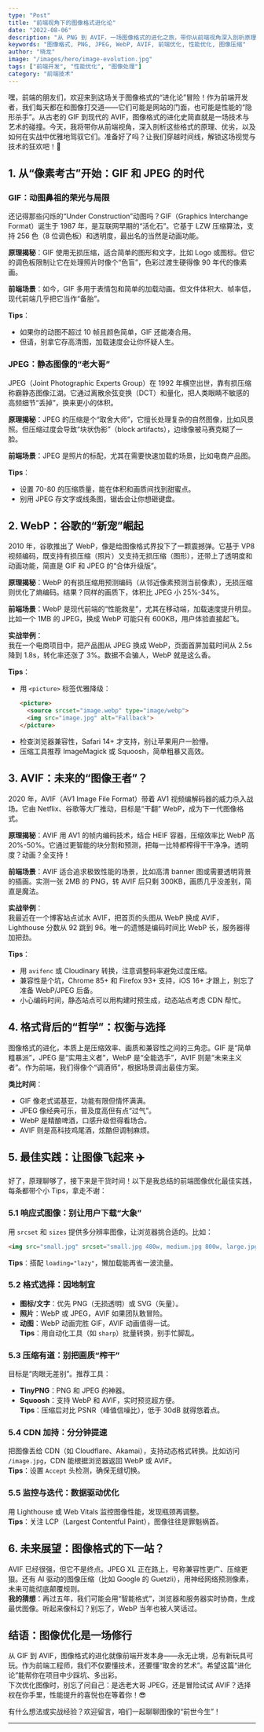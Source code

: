 ```yaml
---
type: "Post"
title: "前端视角下的图像格式进化论"
date: "2022-08-06"
description: "从 PNG 到 AVIF，一场图像格式的进化之旅，带你从前端视角深入剖析原理、优劣与最佳实践。"
keywords: "图像格式, PNG, JPEG, WebP, AVIF, 前端优化, 性能优化, 图像压缩"
author: "晓龙"
image: "/images/hero/image-evolution.jpg"
tags: ["前端开发", "性能优化", "图像处理"]
category: "前端技术"
---
```


嘿，前端的朋友们，欢迎来到这场关于图像格式的“进化论”冒险！作为前端开发者，我们每天都在和图像打交道——它们可能是网站的门面，也可能是性能的“隐形杀手”。从古老的 GIF 到现代的 AVIF，图像格式的进化史简直就是一场技术与艺术的碰撞。今天，我将带你从前端视角，深入剖析这些格式的原理、优劣，以及如何在实战中优雅地驾驭它们。准备好了吗？让我们穿越时间线，解锁这场视觉与技术的狂欢吧！🎉

## 1. 从“像素考古”开始：GIF 和 JPEG 的时代

### GIF：动图鼻祖的荣光与局限
还记得那些闪烁的“Under Construction”动图吗？GIF（Graphics Interchange Format）诞生于 1987 年，是互联网早期的“活化石”。它基于 LZW 压缩算法，支持 256 色（8 位调色板）和透明度，最出名的当然是动画功能。

**原理揭秘**：GIF 使用无损压缩，适合简单的图形和文字，比如 Logo 或图标。但它的调色板限制让它在处理照片时像个“色盲”，色彩过渡生硬得像 90 年代的像素画。

**前端场景**：如今，GIF 多用于表情包和简单的加载动画。但文件体积大、帧率低，现代前端几乎把它当作“备胎”。

**Tips**：  
- 如果你的动图不超过 10 帧且颜色简单，GIF 还能凑合用。  
- 但请，别拿它存高清图，加载速度会让你怀疑人生。

### JPEG：静态图像的“老大哥”
JPEG（Joint Photographic Experts Group）在 1992 年横空出世，靠有损压缩称霸静态图像江湖。它通过离散余弦变换（DCT）和量化，把人类眼睛不敏感的高频细节“丢掉”，换来更小的体积。

**原理揭秘**：JPEG 的压缩是个“取舍大师”，它擅长处理复杂的自然图像，比如风景照。但压缩过度会导致“块状伪影”（block artifacts），边缘像被马赛克糊了一脸。

**前端场景**：JPEG 是照片的标配，尤其在需要快速加载的场景，比如电商产品图。

**Tips**：  
- 设置 70-80 的压缩质量，能在体积和画质间找到甜蜜点。  
- 别用 JPEG 存文字或线条图，锯齿会让你想砸键盘。

## 2. WebP：谷歌的“新宠”崛起

2010 年，谷歌推出了 WebP，像是给图像格式界投下了一颗震撼弹。它基于 VP8 视频编码，既支持有损压缩（照片）又支持无损压缩（图形），还带上了透明度和动画功能，简直是 GIF 和 JPEG 的“合体升级版”。

**原理揭秘**：WebP 的有损压缩用预测编码（从邻近像素预测当前像素），无损压缩则优化了熵编码。结果？同样的画质下，体积比 JPEG 小 25%-34%。

**前端场景**：WebP 是现代前端的“性能救星”，尤其在移动端，加载速度提升明显。比如一个 1MB 的 JPEG，换成 WebP 可能只有 600KB，用户体验直接起飞。

**实战举例**：  
我在一个电商项目中，把产品图从 JPEG 换成 WebP，页面首屏加载时间从 2.5s 降到 1.8s，转化率还涨了 3%。数据不会骗人，WebP 就是这么香。

**Tips**：  
- 用 `<picture>` 标签优雅降级：  
  ```html
  <picture>
    <source srcset="image.webp" type="image/webp">
    <img src="image.jpg" alt="Fallback">
  </picture>
  ```  
- 检查浏览器兼容性，Safari 14+ 才支持，别让苹果用户一脸懵。  
- 压缩工具推荐 ImageMagick 或 Squoosh，简单粗暴又高效。

## 3. AVIF：未来的“图像王者”？

2020 年，AVIF（AV1 Image File Format）带着 AV1 视频编解码器的威力杀入战场。它由 Netflix、谷歌等大厂推动，目标是“干翻” WebP，成为下一代图像格式。

**原理揭秘**：AVIF 用 AV1 的帧内编码技术，结合 HEIF 容器，压缩效率比 WebP 高 20%-50%。它通过更智能的块分割和预测，把每一比特都榨得干干净净。透明度？动画？全支持！

**前端场景**：AVIF 适合追求极致性能的场景，比如高清 banner 图或需要透明背景的插画。实测一张 2MB 的 PNG，转 AVIF 后只剩 300KB，画质几乎没差别，简直是魔法。

**实战举例**：  
我最近在一个博客站点试水 AVIF，把首页的头图从 WebP 换成 AVIF， Lighthouse 分数从 92 跳到 96。唯一的遗憾是编码时间比 WebP 长，服务器得加把劲。

**Tips**：  
- 用 `avifenc` 或 Cloudinary 转换，注意调整码率避免过度压缩。  
- 兼容性是个坑，Chrome 85+ 和 Firefox 93+ 支持，iOS 16+ 才跟上，别忘了准备 WebP/JPEG 后备。  
- 小心编码时间，静态站点可以用构建时预生成，动态站点考虑 CDN 帮忙。

## 4. 格式背后的“哲学”：权衡与选择

图像格式的进化，本质上是压缩效率、画质和兼容性之间的三角恋。GIF 是“简单粗暴派”，JPEG 是“实用主义者”，WebP 是“全能选手”，AVIF 则是“未来主义者”。作为前端，我们得像个“调酒师”，根据场景调出最佳方案。

**类比时间**：  
- GIF 像老式诺基亚，功能有限但情怀满满。  
- JPEG 像经典可乐，普及度高但有点“过气”。  
- WebP 是精酿啤酒，口感升级但得看场合。  
- AVIF 则是高科技鸡尾酒，炫酷但调制麻烦。

## 5. 最佳实践：让图像飞起来 ✈️

好了，原理聊够了，接下来是干货时间！以下是我总结的前端图像优化最佳实践，每条都带个小 Tips，拿走不谢：

### 5.1 响应式图像：别让用户下载“大象”
用 `srcset` 和 `sizes` 提供多分辨率图像，让浏览器挑合适的。比如：  
```html
<img src="small.jpg" srcset="small.jpg 480w, medium.jpg 800w, large.jpg 1200w" sizes="(max-width: 600px) 100vw, 50vw" alt="Responsive">
```  
**Tips**：搭配 `loading="lazy"`，懒加载能再省一波流量。

### 5.2 格式选择：因地制宜
- **图标/文字**：优先 PNG（无损透明）或 SVG（矢量）。  
- **照片**：WebP 或 JPEG，AVIF 如果团队敢冒险。  
- **动图**：WebP 动画完胜 GIF，AVIF 动画值得一试。  
**Tips**：用自动化工具（如 `sharp`）批量转换，别手忙脚乱。

### 5.3 压缩有道：别把画质“榨干”
目标是“肉眼无差别”。推荐工具：  
- **TinyPNG**：PNG 和 JPEG 的神器。  
- **Squoosh**：支持 WebP 和 AVIF，实时预览超方便。  
**Tips**：压缩后对比 PSNR（峰值信噪比），低于 30dB 就得悠着点。

### 5.4 CDN 加持：分分钟提速
把图像丢给 CDN（如 Cloudflare、Akamai），支持动态格式转换。比如访问 `/image.jpg`，CDN 能根据浏览器返回 WebP 或 AVIF。  
**Tips**：设置 `Accept` 头检测，确保无缝切换。

### 5.5 监控与迭代：数据驱动优化
用 Lighthouse 或 Web Vitals 监控图像性能，发现瓶颈再调整。  
**Tips**：关注 LCP（Largest Contentful Paint），图像往往是罪魁祸首。

## 6. 未来展望：图像格式的下一站？

AVIF 已经很强，但它不是终点。JPEG XL 正在路上，号称兼容性更广、压缩更狠。还有 AI 驱动的图像压缩（比如 Google 的 Guetzli），用神经网络预测像素，未来可能彻底颠覆规则。  
**我的猜想**：再过五年，我们可能会用“智能格式”，浏览器和服务器实时协商，生成最优图像。听起来像科幻？别忘了，WebP 当年也被人笑话过。

## 结语：图像优化是一场修行

从 GIF 到 AVIF，图像格式的进化就像前端开发本身——永无止境，总有新玩具可玩。作为前端工程师，我们不仅要懂技术，还要懂“取舍的艺术”。希望这篇“进化论”能帮你在项目中少踩坑、多出彩。  
下次优化图像时，别忘了问自己：是选老大哥 JPEG，还是冒险试试 AVIF？选择权在你手里，性能提升的喜悦也在等着你！😎

有什么想法或实战经验？欢迎留言，咱们一起聊聊图像的“前世今生”！

---